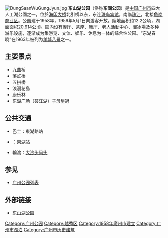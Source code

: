 {{about|位于中国广东省广州市的别名东湖的东山湖|东湖的其他用法|东湖}}
{{refimprove|time=2014-10-13T01:08:07+00:00}}
[[File:DungSaanWuGungJyun.jpg|thumb]]
'''东山湖公园'''（俗称'''东湖公园'''）是[[中华人民共和国|中国]][[广州市|广州市]]四大人工湖公園之一，位於[[海印大桥|海印大桥]]北引桥以东，东连[[珠岛宾馆|珠岛宾馆]]，南临[[珠江|珠江]]，北接[[龟岗商业区|龟岗商业区]]。公园建于1958年，1959年5月1日向游客开放。陸地面积约12.2公顷，湖面面积20.914公顷。园内设有餐厅、茶座、舞厅、老人活動中心、溜冰場及多种游乐设施，逐渐成为集游览、文体、娱乐、休息为一体的综合性公园。“东湖春晓”在1963年被列为[[羊城八景|羊城八景]]之一。 

==主要景点==
{{Infobox historic site
| 确定时间 = yes
| name = 东山湖公园
| image = 东湖公园九曲桥.jpg
| caption = 九曲桥
| location = [[广州市|广州市]]东湖路123号东山湖公园内
| designation1_offname = '''东山湖公园九曲桥'''
| designation1 = 广州市历史建筑
| designation1_number = GZ-02-0073
| designation1_date = 2014年1月26日
| designation2_offname = '''东山湖公园船闸'''
| designation2 = 广州市历史建筑
| designation2_number = GZ-02-0074
| designation2_date = 2014年1月26日
| designation3_offname = '''东山湖公园西门'''
| designation3 = 广州市历史建筑
| designation3_number = GZ-02-0075
| designation3_date = 2014年1月26日
}}
*九曲桥
*落虹桥
*五拱桥
*浪漫花島
*康乐林
*东湖广场（荟江湖）子母皇冠

== 公共交通 ==
* 巴士：東湖路站
* {{广州地铁路线链接|6|SL}}：[[东湖站_(广州)|東湖站]]
* 輪渡：[[大沙头码头|大沙头码头]]

== 参见 ==
* [[广州公园列表|广州公园列表]]

== 外部链接 ==
*[http://www.viewf.com/Scapes.asp?CityID=3&ScapeID=7752 东山湖公园]{{Wayback|url=http://www.viewf.com/Scapes.asp?CityID=3&ScapeID=7752 |date=20080930084102 }}

{{東山印記}}
{{历代羊城八景}}
{{coord|23|7|2.20|N|113|17|13.15|E|display=title|region:CH_type}}

[[Category:广州公园|Category:广州公园]]
[[Category:越秀区|Category:越秀区]]
[[Category:1958年廣州市建立|Category:1958年廣州市建立]]
[[Category:广州市湖泊|Category:广州市湖泊]]
[[Category:广州市历史建筑|Category:广州市历史建筑]]